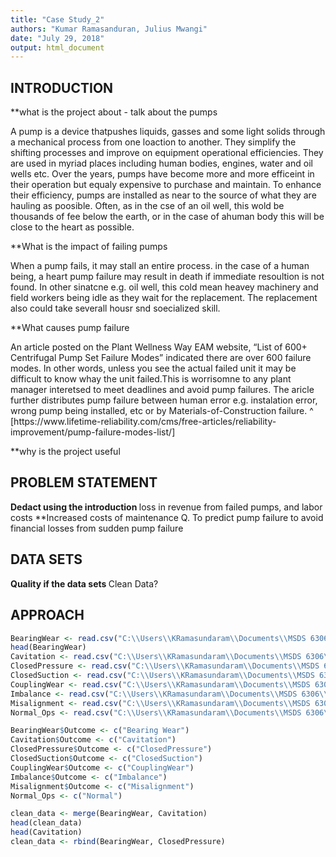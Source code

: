 ---
title: "Case Study_2"
authors: "Kumar Ramasanduran, Julius Mwangi"
date: "July 29, 2018"
output: html_document
---



## INTRODUCTION
**what is the project about - talk about the pumps

A pump is a device thatpushes liquids, gasses and some light solids through a mechanical process from one loaction to another. 
They simplify the shifting processes and improve on equipment operational efficiencies. They are used in myriad places including human bodies, engines, water and oil wells etc.
Over the years, pumps have become more and more efficeint in their operation but equaly expensive to purchase and maintain.  To enhance their efficiency, pumps are installed as near to the source of what they are hauling as poosible. Often, as in the cse of an oil well, this wold be thousands of fee below the earth, or in the case of  ahuman body this will be close to the heart as possible.

**What is the impact of failing pumps

When a pump fails, it may stall an entire process.  in the case of a human being, a heart pump failure may result in death if immediate resoultion is not found. In other sinatcne e.g. oil well, this cold mean heavey machinery and field workers being idle as they wait for the replacement. The replacement also could take severall housr snd  soecialized skill.

**What causes pump failure

An article posted on the Plant Wellness Way EAM website, "List of 600+ Centrifugal Pump Set Failure Modes" indicated there are over 600 failure modes. In other words, unless you see the actual failed unit it may be difficult to know whay the unit failed.This is worrisomne to any plant manager interetsed to meet deadlines and avoid pump failures. The aricle further distributes pump failure between human error e.g. instalation error, wrong pump being installed, etc or by Materials-of-Construction failure. ^
[https://www.lifetime-reliability.com/cms/free-articles/reliability-improvement/pump-failure-modes-list/]

**why is the project useful


## PROBLEM STATEMENT
**Dedact using the introduction
**loss in revenue from failed pumps, and labor costs
**Increased costs of maintenance
Q. To predict pump failure to avoid financial losses from sudden pump failure


## DATA SETS
**Quality if the data sets
**Clean Data?



## APPROACH


```{r}
BearingWear <- read.csv("C:\\Users\\KRamasundaram\\Documents\\MSDS 6306\\Case Study 2\\Data Set\\Bearing_Wear.csv")
head(BearingWear)
Cavitation <- read.csv("C:\\Users\\KRamasundaram\\Documents\\MSDS 6306\\Case Study 2\\Data Set\\Cavitation.csv")
ClosedPressure <- read.csv("C:\\Users\\KRamasundaram\\Documents\\MSDS 6306\\Case Study 2\\Data Set\\Closed_pressure_side.csv")
ClosedSuction <- read.csv("C:\\Users\\KRamasundaram\\Documents\\MSDS 6306\\Case Study 2\\Data Set\\Closed_Suction_Side.csv")
CouplingWear <- read.csv("C:\\Users\\KRamasundaram\\Documents\\MSDS 6306\\Case Study 2\\Data Set\\Coupling_Wear.csv")
Imbalance <- read.csv("C:\\Users\\KRamasundaram\\Documents\\MSDS 6306\\Case Study 2\\Data Set\\Imbalance.csv")
Misalignment <- read.csv("C:\\Users\\KRamasundaram\\Documents\\MSDS 6306\\Case Study 2\\Data Set\\Misalignment.csv")
Normal_Ops <- read.csv("C:\\Users\\KRamasundaram\\Documents\\MSDS 6306\\Case Study 2\\Data Set\\Normal_Operation.csv")

BearingWear$Outcome <- c("Bearing Wear")
Cavitation$Outcome <- c("Cavitation")
ClosedPressure$Outcome <- c("ClosedPressure")
ClosedSuction$Outcome <- c("ClosedSuction")
CouplingWear$Outcome <- c("CouplingWear")
Imbalance$Outcome <- c("Imbalance")
Misalignment$Outcome <- c("Misalignment")
Normal_Ops <- c("Normal")

clean_data <- merge(BearingWear, Cavitation)
head(clean_data)
head(Cavitation)
clean_data <- rbind(BearingWear, ClosedPressure)
```

